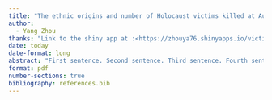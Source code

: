 ```yaml
---
title: "The ethnic origins and number of Holocaust victims killed at Auschwitz concentration camp"
author: 
  - Yang Zhou
thanks: "Link to the shiny app at :<https://zhouya76.shinyapps.io/victims/>. Code and data are available at: "
date: today
date-format: long
abstract: "First sentence. Second sentence. Third sentence. Fourth sentence."
format: pdf
number-sections: true
bibliography: references.bib
---
```

